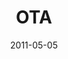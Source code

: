 ---
cover: "./ota_index.png"
date: "2011-05-05"
title: "OTA"
areas:
  - Quarterly Magazine
  - Event Material
---